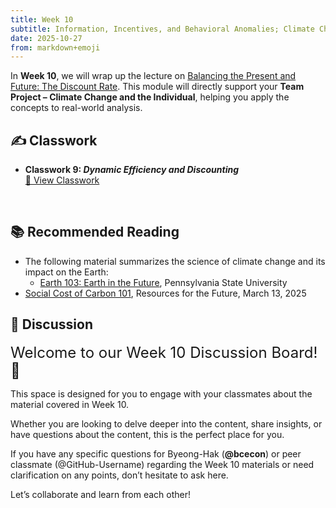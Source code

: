 ```yaml
---
title: Week 10
subtitle: Information, Incentives, and Behavioral Anomalies; Climate Change
date: 2025-10-27
from: markdown+emoji
---
```


In **Week 10**, we will wrap up the lecture on [Balancing the Present and Future: The Discount Rate](../econ-lec/econ-340-lec-09-2025-1022.html){target="blank"}. This module will directly support your **Team Project – Climate Change and the Individual**, helping you apply the concepts to real-world analysis.



## ✍️ Classwork

- **Classwork 9: _Dynamic Efficiency and Discounting_**  
  [📄 View Classwork](../econ-cw/econ-340-cw-09.html){target="_blank"}  


<br>



## 📚 Recommended Reading

- The following material summarizes the science of climate change and its impact on the Earth:
  - [Earth 103: Earth in the Future](https://www.e-education.psu.edu/earth103/), Pennsylvania State University

- [Social Cost of Carbon 101](https://www.rff.org/publications/explainers/social-cost-carbon-101/), Resources for the Future, March 13, 2025


## 💬 Discussion

<font size = "5">Welcome to our Week 10 Discussion Board! 👋 </font>


This space is designed for you to engage with your classmates about the material covered in Week 10.

Whether you are looking to delve deeper into the content, share insights, or have questions about the content, this is the perfect place for you.

If you have any specific questions for Byeong-Hak (**@bcecon**) or peer classmate (@GitHub-Username) regarding the Week 10 materials or need clarification on any points, don't hesitate to ask here. 

Let's collaborate and learn from each other!
